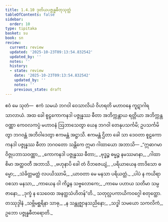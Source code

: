 ```yaml
---
title: 1.4.10 ဒုတိယပဇ္ဇုန္နဓီတုသုတ္တံ
tableOfContents: false
sidebar:
  order: 10
type: tipitaka
basket: su
book: sn
review:
  current: review
  updated: '2025-10-23T09:13:54.832542'
  updated_by: ''
  notes: ''
  history:
  - state: review
    date: '2025-10-23T09:13:54.832542'
    updated_by: ''
    notes: ''
    previous_state: draft
---
```



<ReviewStatus review={frontmatter.review} showDetails={true} />

<HypothesisAnnotation frontmatter={frontmatter} />

<DynamicBreadcrumb />

<Division number="40" book="sn" e="ch" v="18" p="285">

<Paragraph number="231" book="sn">
ဧဝံ မေ သုတံ—  ဧကံ သမယံ ဘဂဝါ ဝေသာလိယံ ဝိဟရတိ မဟာဝနေ ကူဋာဂါရသာလာယံ. အထ ခေါ စူဠကောကနဒါ ပဇ္ဇုန္နဿ ဓီတာ အဘိက္ကန္တာယ ရတ္တိယာ အဘိက္ကန္တဝဏ္ဏာ ကေဝလကပ္ပံ မဟာဝနံ ဩဘာသေတွာ ယေန ဘဂဝါ တေနုပသင်္ကမိ; ဥပသင်္ကမိတွာ ဘဂဝန္တံ အဘိဝါဒေတွာ ဧကမန္တံ အဋ္ဌာသိ. ဧကမန္တံ ဌိတာ ခေါ သာ ဒေဝတာ စူဠကောကနဒါ ပဇ္ဇုန္နဿ ဓီတာ ဘဂဝတော သန္တိကေ ဣမာ ဂါထာယော အဘာသိ—
</Paragraph>

<Paragraph number="232" type="verses" book="sn">
_“ဣဓာဂမာ ဝိဇ္ဇုပဘာသဝဏ္ဏာ,_  
_ကောကနဒါ ပဇ္ဇုန္နဿ ဓီတာ;_  
_ဗုဒ္ဓဉ္စ ဓမ္မဉ္စ နမဿမာနာ,_  
_ဂါထာစိမာ အတ္ထဝတီ အဘာသိ._  

</Paragraph>

<Paragraph number="233" type="verses" book="sn">
_ဗဟုနာပိ ခေါ တံ ဝိဘဇေယျံ,_  
_ပရိယာယေန တာဒိသော ဓမ္မော;_  
_သံခိတ္တမတ္ထံ လပယိဿာမိ,_  
_ယာဝတာ မေ မနသာ ပရိယတ္တံ._  

</Paragraph>

<Paragraph number="234" type="verses" book="sn">
_ပါပံ န ကယိရာ ဝစသာ မနသာ,_  
_ကာယေန ဝါ ကိဉ္စန သဗ္ဗလောကေ;_  
_ကာမေ ပဟာယ သတိမာ သမ္ပဇာနော,_  
_ဒုက္ခံ န သေဝေထ အနတ္ထသံဟိတန်”တိ._  


</Paragraph>
</Division>

<Paragraph number="235" type="center" book="sn">
သတုလ္လပကာယိကဝဂ္ဂေါ စတုတ္ထော.



</Paragraph>

<Paragraph number="236" type="center" book="sn">
တဿုဒ္ဒါနံ


</Paragraph>

<Paragraph number="237" type="verses" book="sn">
_သဗ္ဘိမစ္ဆရိနာ သာဓု,_  
_န သန္တုဇ္ဈာနသညိနော;_  
_သဒ္ဓါ သမယော သကလိကံ,_  
ဥဘော ပဇ္ဇုန္နဓီတရောတိ._
</Paragraph>